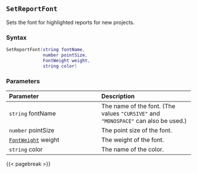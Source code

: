 ## `SetReportFont`

Sets the font for highlighted reports\index{highlighted reports!fonts} for new projects.

### Syntax {-}

``` .lua
SetReportFont(string fontName,
              number pointSize,
              FontWeight weight,
              string color)
```

### Parameters {-}

**Parameter** | **Description**
| :-- | :-- |
| `string` fontName | The name of the font. (The values `"CURSIVE"` and `"MONOSPACE"` can also be used.) | 
| `number` pointSize | The point size of the font. | 
| [`FontWeight`](#fontweight) weight | The weight of the font. | 
| `string` color | The name of the color. |

{{< pagebreak >}}